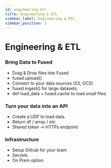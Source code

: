 ```yaml
---
id: engineering-etl
title: Engineering & ETL
sidebar_label: Engineering & ETL
sidebar_position: 2
---
```


# Engineering & ETL


### Bring Data to Fused


- Drag & Drop files into Fused
- fused.upload()
- Connect to your data sources (S3, GCS)
- fused.ingest() for large datasets
- def load_data + fused.cache to load small files


### Turn your data into an API

- Create a UDF to load data. 
- Return df / array / etc
- Shared token -> HTTPs endpoint


### Infrastructure

- Setup Github for your team
- Secrets
- On Prem option
